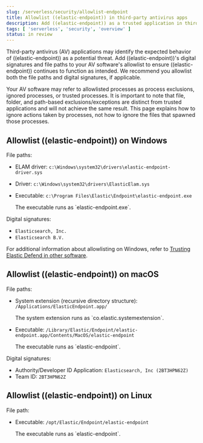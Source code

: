 ```yaml
---
slug: /serverless/security/allowlist-endpoint
title: Allowlist ((elastic-endpoint)) in third-party antivirus apps
description: Add ((elastic-endpoint)) as a trusted application in third-party antivirus (AV) software.
tags: [ 'serverless', 'security', 'overview' ]
status: in review
---
```


<DocBadge template="technical preview" />
<div id="blocklist"></div>

Third-party antivirus (AV) applications may identify the expected behavior of ((elastic-endpoint)) as a potential threat. Add ((elastic-endpoint))'s digital signatures and file paths to your AV software's allowlist to ensure ((elastic-endpoint)) continues to function as intended. We recommend you allowlist both the file paths and digital signatures, if applicable. 

<DocCallOut title="Note">
Your AV software may refer to allowlisted processes as process exclusions, ignored processes, or trusted processes. It is important to note that file, folder, and path-based exclusions/exceptions are distinct from trusted applications and will not achieve the same result. This page explains how to ignore actions taken by processes, not how to ignore the files that spawned those processes.
</DocCallOut>

## Allowlist ((elastic-endpoint)) on Windows

File paths:

* ELAM driver: `c:\Windows\system32\drivers\elastic-endpoint-driver.sys`
* Driver: `c:\Windows\system32\drivers\ElasticElam.sys`
* Executable: `c:\Program Files\Elastic\Endpoint\elastic-endpoint.exe`

    <DocCallOut title="Note">
    The executable runs as `elastic-endpoint.exe`.
    </DocCallOut>

Digital signatures:

* `Elasticsearch, Inc.`
* `Elasticsearch B.V.`

For additional information about allowlisting on Windows, refer to [Trusting Elastic Defend in other software](https://github.com/elastic/endpoint/blob/main/PerformanceIssues-Windows.md#trusting-elastic-defend-in-other-software).

## Allowlist ((elastic-endpoint)) on macOS

File paths:

* System extension (recursive directory structure): `/Applications/ElasticEndpoint.app/`

    <DocCallOut title="Note">
    The system extension runs as `co.elastic.systemextension`.
    </DocCallOut>

* Executable: `/Library/Elastic/Endpoint/elastic-endpoint.app/Contents/MacOS/elastic-endpoint`

    <DocCallOut title="Note">
    The executable runs as `elastic-endpoint`.
    </DocCallOut>

Digital signatures:

* Authority/Developer ID Application: `Elasticsearch, Inc (2BT3HPN62Z)`
* Team ID: `2BT3HPN62Z`

## Allowlist ((elastic-endpoint)) on Linux

File path:

* Executable: `/opt/Elastic/Endpoint/elastic-endpoint`

    <DocCallOut title="Note">
    The executable runs as `elastic-endpoint`.
    </DocCallOut>